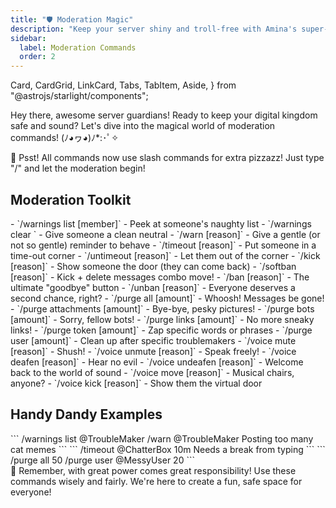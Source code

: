 ```yaml
---
title: "🛡️ Moderation Magic"
description: "Keep your server shiny and troll-free with Amina's super-powered moderation tools! ✨"
sidebar:
  label: Moderation Commands
  order: 2
---
```


  Card,
  CardGrid,
  LinkCard,
  Tabs,
  TabItem,
  Aside,
} from "@astrojs/starlight/components";

Hey there, awesome server guardians! Ready to keep your digital kingdom safe and sound? Let's dive into the magical world of moderation commands! (ﾉ◕ヮ◕)ﾉ*:･ﾟ✧

<Aside type="tip">
  🎉 Psst! All commands now use slash commands for extra pizzazz! Just type "/" and let the moderation begin!
</Aside>

## Moderation Toolkit

<CardGrid>
  <Card title="📜 Warnings" icon="seti:book">
    - `/warnings list [member]` - Peek at someone's naughty list
    - `/warnings clear <member>` - Give someone a clean neutral
    - `/warn <member> [reason]` - Give a gentle (or not so gentle) reminder to behave
  </Card>

  <Card title="⏳ Timeouts" icon="seti:clock">
    - `/timeout <member> [reason]` - Put someone in a time-out corner
    - `/untimeout <member> [reason]` - Let them out of the corner
  </Card>

  <Card title="👢 Kicks & Bans" icon="seti:error">
    - `/kick <member> [reason]` - Show someone the door (they can come back)
    - `/softban <member> [reason]` - Kick + delete messages combo move!
    - `/ban <member> [reason]` - The ultimate "goodbye" button
    - `/unban <member> [reason]` - Everyone deserves a second chance, right?
  </Card>

  <Card title="🧹 Clean-Up Crew" icon="seti:broom">
    - `/purge all [amount]` - Whoosh! Messages be gone!
    - `/purge attachments [amount]` - Bye-bye, pesky pictures!
    - `/purge bots [amount]` - Sorry, fellow bots!
    - `/purge links [amount]` - No more sneaky links!
    - `/purge token <token> [amount]` - Zap specific words or phrases
    - `/purge user <user> [amount]` - Clean up after specific troublemakers
  </Card>

  <Card title="🎤 Voice Channel Control" icon="seti:audio">
    - `/voice mute <member> [reason]` - Shush! 
    - `/voice unmute <member> [reason]` - Speak freely!
    - `/voice deafen <member> [reason]` - Hear no evil
    - `/voice undeafen <member> [reason]` - Welcome back to the world of sound
    - `/voice move <member> [reason]` - Musical chairs, anyone?
    - `/voice kick <member> [reason]` - Show them the virtual door
  </Card>
</CardGrid>

## Handy Dandy Examples

<Tabs>
  <TabItem label="Warnings">
    ```
    /warnings list @TroubleMaker
    /warn @TroubleMaker Posting too many cat memes
    ```
  </TabItem>
  <TabItem label="Timeout">
    ```
    /timeout @ChatterBox 10m Needs a break from typing
    ```
  </TabItem>
  <TabItem label="Clean-Up">
    ```
    /purge all 50
    /purge user @MessyUser 20
    ```
  </TabItem>
</Tabs>

<Aside type="caution">
  💖 Remember, with great power comes great responsibility! Use these commands wisely and fairly. We're here to create a fun, safe space for everyone!
</Aside>
